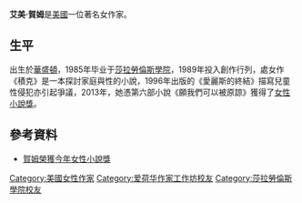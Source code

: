 '''艾美·賀姆'''{{BD|1961年|12月18日|||}}是[[美國|美國]]一位著名女作家。

==生平==
出生於[[華盛頓|華盛頓]]，1985年毕业于[[莎拉勞倫斯學院|莎拉勞倫斯學院]]，1989年投入創作行列，處女作《積克》是一本探討家庭與性的小說，1996年出版的《愛麗斯的終結》描寫兒童性侵犯亦引起爭議，2013年，她憑第六部小說《願我們可以被原諒》獲得了[[女性小說獎|女性小說獎]]。

==參考資料==
*[https://web.archive.org/web/20131004233011/http://www.publishing.com.hk/pubnews/NewsDetail.asp?NewsID=20130610001 賀姆榮獲今年女性小說獎]

{{DEFAULTSORT:Homes, A. M.}}
[[Category:美國女性作家|Category:美國女性作家]]
[[Category:爱荷华作家工作坊校友|Category:爱荷华作家工作坊校友]]
[[Category:莎拉勞倫斯學院校友|Category:莎拉勞倫斯學院校友]]